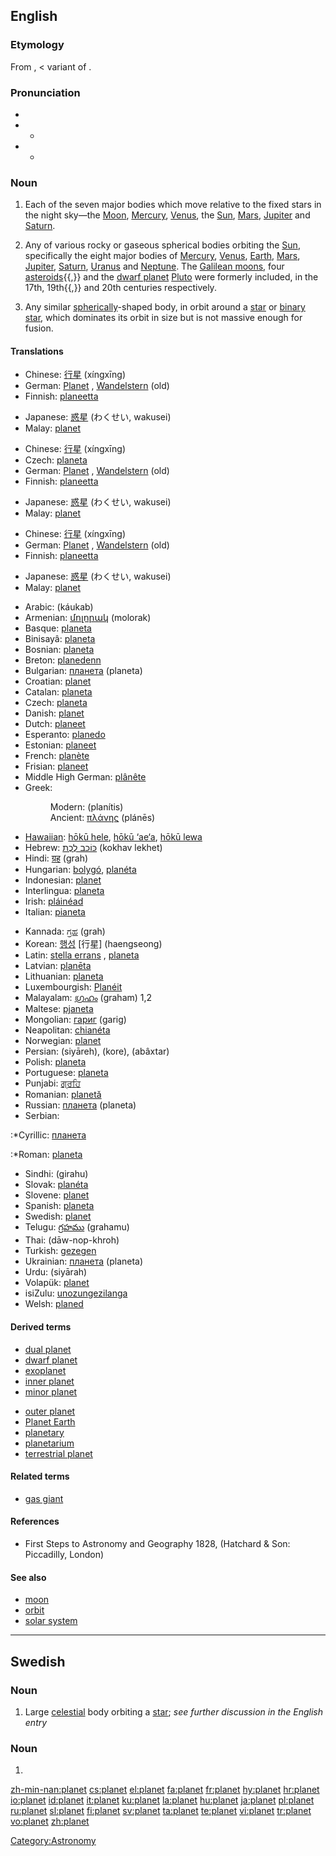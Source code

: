 ==English==

===Etymology===
From {{L.}} {{term|planeta|lang=la}}, {{term|planetes|lang=la}} < {{AGr.}} {{term|sc=polytonic|πλανήτης|tr=planētēs|lang=grc}} variant of {{term|sc=polytonic|πλάνης|tr=planēs||wanderer, planet|lang=grc}}.

===Pronunciation===
*{{IPA|/ˈplænɪt/}}
*{{audio|en-us-planet.ogg|Audio (US)}}
**{{rhymes|ænɪt}}
*{{IPA|/plænət/}}
**{{rhymes|ænət}}

===Noun===
{{wikipedia}}
{{en-noun}}

# {{context|obsolete|historical|,|or|astrology}} Each of the seven major bodies which move relative to the fixed stars in the night sky—the [[Moon]], [[Mercury]], [[Venus]], the [[Sun]], [[Mars]], [[Jupiter]] and [[Saturn]].
# {{astronomy}} Any of various rocky or gaseous spherical bodies orbiting the [[Sun]], specifically the eight major bodies of [[Mercury]], [[Venus]], [[Earth]], [[Mars]], [[Jupiter]], [[Saturn]], [[Uranus]] and [[Neptune]]. The [[Galilean moon]]s, four [[asteroid]]s{{,}} and the [[dwarf planet]] [[Pluto]] were formerly included, in the 17th, 19th{{,}} and 20th centuries respectively.
# {{context|astronomy|by extension}} Any similar [[spherically]]-shaped body, in orbit around a [[star]] or [[binary star]], which dominates its orbit in size but is not massive enough for fusion.

====Translations====
{{trans-top|each of the seven major bodies which move relative to the fixed stars in the night sky}}
*Chinese: [[行星]] (xíngxīng)
*German: [[Planet]] {{m}}, [[Wandelstern]] {{m}} (old)
*Finnish: [[planeetta]]
{{trans-mid}}
*Japanese: [[惑星]] (わくせい, wakusei)
*Malay: [[#Malay|planet]]
{{trans-bottom}}

{{trans-top|rocky or gaseous spherical bodies orbiting the Sun}}
*Chinese: [[行星]] (xíngxīng)
*Czech: [[planeta]] {{f}}
*German: [[Planet]] {{m}}, [[Wandelstern]] {{m}} (old)
*Finnish: [[planeetta]]
{{trans-mid}}
*Japanese: [[惑星]] (わくせい, wakusei)
*Malay: [[#Malay|planet]]
{{trans-bottom}}

{{trans-top|similar spherically-shaped body, in orbit around a star}}
*Chinese: [[行星]] (xíngxīng)
*German: [[Planet]] {{m}}, [[Wandelstern]] {{m}} (old)
*Finnish: [[planeetta]]
{{trans-mid}}
*Japanese: [[惑星]] (わくせい, wakusei)
*Malay: [[#Malay|planet]]
{{trans-bottom}}

{{checktrans-top}}
*Arabic: {{ARchar|[[كوكب]]}} (káukab)
*Armenian: [[մոլորակ]] (molorak)
*Basque: [[planeta]]
*Binisayâ: [[planeta]]
*Bosnian: [[planeta]] {{f}}
*Breton: [[planedenn]] {{f}}
*Bulgarian: [[планета]] (planeta) {{f}}
*Croatian: [[#Croatian|planet]]
*Catalan: [[planeta]] {{f}}
*Czech: [[planeta]] {{f}}
*Danish: [[#Danish|planet]]
*Dutch: [[planeet]] {{f}}
*Esperanto: [[planedo]]
*Estonian: [[planeet]]
*French: [[planète]] {{f}}
*Frisian: [[planeet]]
*Middle High German: [[plânête]] {{m}}
*Greek:
*:Modern: {{t|el|πλανήτης|m|}} (planítis)
*:Ancient: [[πλάνης]] (plánēs) {{m}}
*[[Hawaiian]]: [[hōkū hele]], [[hōkū ‘ae‘a]], [[hōkū lewa]]
*Hebrew: [[כוכב לכת|כּוֹכַב לֶכֶת]] (kokhav lekhet) {{m}}
*Hindi: [[ग्रह]] (grah)
*Hungarian: [[bolygó]], [[planéta]]
*Indonesian: [[#Indonesian|planet]]
*Interlingua: [[planeta]]
*Irish: [[pláinéad]] {{m}}
*Italian: [[pianeta]] {{m}}
{{trans-mid}}
*Kannada: [[ಗ್ರಹ]] (grah)
*Korean: [[행성]] [行星] (haengseong)
*Latin: [[stella errans]] {{f}}, [[planeta]] {{m}}
*Latvian: [[planēta]] {{f}}
*Lithuanian: [[planeta]] {{f}}
*Luxembourgish: [[Planéit]] {{m}}
*Malayalam: [[ഗ്രഹം]] (graham) 1,2
*Maltese: [[pjaneta]] {{f}}
*Mongolian: [[гариг]] (garig)
*Neapolitan: [[chianéta]] {{m}}
*Norwegian: [[#Norwegian|planet]]
*Persian: {{FAchar|[[سیاره]]}} (siyāreh), {{FAchar|[[کره]]}} (kore), {{FAchar|[[اباختر]]}} (abâxtar)
*Polish: [[planeta]] {{f}}
*Portuguese: [[planeta]]
*Punjabi: [[ਗ੍ਰਹਿ]] {{m}}
*Romanian: [[planetă]]
*Russian: [[планета]] (planeta) {{f}}
*Serbian:
:*Cyrillic: [[планета]] {{f}}
:*Roman: [[planeta]] {{f}}
*Sindhi: {{SDchar|[[گِرَھُھ]]}} (girahu) {{m}}
*Slovak: [[planéta]] {{f}}
*Slovene: [[#Slovene|planet]] {{m}}
*Spanish: [[planeta]] {{m}}
*Swedish: [[#Swedish|planet]] {{c}}
*Telugu: [[గ్రహము]] (grahamu)
*Thai: {{THchar|[[ดาวนพเคราะห์]]}} (dāw-nop-khroh)
*Turkish: [[gezegen]]
*Ukrainian: [[планета]] (planeta) {{f}}
*Urdu: {{URchar|[[سیاره]]}} (siyārah)
*Volapük: [[#Volapük|planet]]
*isiZulu: [[unozungezilanga]]
*Welsh: [[planed]]
{{trans-bottom}}

====Derived terms====
{{rel-top|terms derived from "planet"}}
*[[dual planet]]
*[[dwarf planet]]
*[[exoplanet]]
*[[inner planet]]
*[[minor planet]]
{{rel-mid}}
*[[outer planet]]
*[[Planet Earth]]
*[[planetary]]
*[[planetarium]]
*[[terrestrial planet]]
{{rel-bottom}}

====Related terms====
*[[gas giant]]

====References====
*First Steps to Astronomy and Geography 1828, (Hatchard & Son: Piccadilly, London)

====See also====
*[[moon]]
*[[orbit]]
*[[solar system]]

[[Category:Astronomy]]

----

==Swedish==

===Noun===
{{sv-noun-reg-er}}
{{infl|sv|noun|gender=c}}

# Large [[celestial]] body orbiting a [[star]]; ''see further discussion in the English entry''

===Noun===
{{infl|sv|noun}}

# {{form of|Definite singular|[[plan#Swedish|plan]]}}

[[zh-min-nan:planet]]
[[cs:planet]]
[[el:planet]]
[[fa:planet]]
[[fr:planet]]
[[hy:planet]]
[[hr:planet]]
[[io:planet]]
[[id:planet]]
[[it:planet]]
[[ku:planet]]
[[la:planet]]
[[hu:planet]]
[[ja:planet]]
[[pl:planet]]
[[ru:planet]]
[[sl:planet]]
[[fi:planet]]
[[sv:planet]]
[[ta:planet]]
[[te:planet]]
[[vi:planet]]
[[tr:planet]]
[[vo:planet]]
[[zh:planet]]